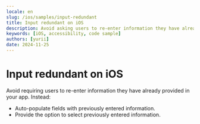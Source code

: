 ```yaml
---
locale: en
slug: /ios/samples/input-redundant
title: Input redundant on iOS
description: Avoid asking users to re-enter information they have already provided in the same session.
keywords: [iOS, accessibility, code sample]
authors: [yurii]
date: 2024-11-25
---
```


# Input redundant on iOS

Avoid requiring users to re-enter information they have already provided in your app. Instead:

- Auto-populate fields with previously entered information.
- Provide the option to select previously entered information.

<CodeSample id="input-redundant" framework="ios" locale="en"/>
